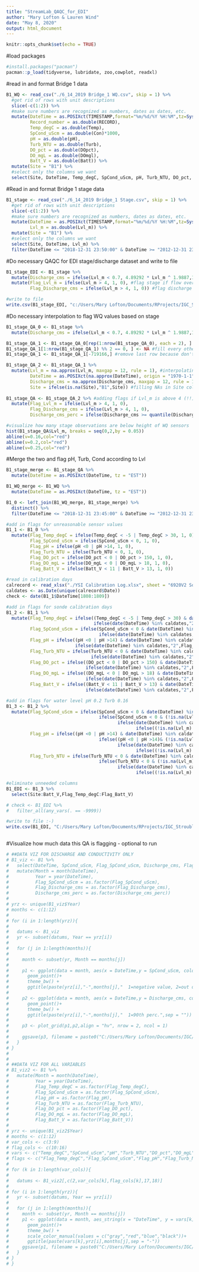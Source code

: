 ```yaml
---
title: "StreamLab_QAQC_for_EDI"
author: "Mary Lofton & Lauren Wind"
date: "May 8, 2020"
output: html_document
---
```


```r
knitr::opts_chunk$set(echo = TRUE)
```

#load packages
```r
#install.packages("pacman")
pacman::p_load(tidyverse, lubridate, zoo,cowplot, readxl)
```

#read in and format Bridge 1 data
```r
B1_WQ <- read_csv("./6_14_2019 Bridge_1 WQ.csv", skip = 1) %>%
  #get rid of rows with unit descriptions
  slice(-c(1:2)) %>%
  #make sure numbers are recognized as numbers, dates as dates, etc.
  mutate(DateTime = as.POSIXct(TIMESTAMP,format="%m/%d/%Y %H:%M",tz=Sys.timezone()),
         Record_number = as.double(RECORD),
         Temp_degC = as.double(Temp),
         SpCond_uScm = as.double(Con)*1000,
         pH = as.double(pH),
         Turb_NTU = as.double(Turb),
         DO_pct = as.double(DOpct),
         DO_mgL = as.double(DOmgl),
         Batt_V = as.double(Batt)) %>%
  mutate(Site = "B1") %>%
  #select only the columns we want
  select(Site, DateTime, Temp_degC, SpCond_uScm, pH, Turb_NTU, DO_pct, DO_mgL, Batt_V) 

```

#Read in and format Bridge 1 stage data
```r
B1_stage <- read_csv("./6_14_2019 Bridge_1 Stage.csv", skip = 1) %>%
  #get rid of rows with unit descriptions
  slice(-c(1:2)) %>%
  #make sure numbers are recognized as numbers, dates as dates, etc.
  mutate(DateTime = as.POSIXct(TIMESTAMP,format="%m/%d/%Y %H:%M",tz=Sys.timezone()),
         Lvl_m = as.double(Lvl_m)) %>%
  mutate(Site = "B1") %>%
  #select only the columns we want
  select(Site, DateTime, Lvl_m) %>%
  filter(DateTime <= "2018-12-31 23:50:00" & DateTime >= "2012-12-31 23:50:00")
```

#Do necessary QAQC for EDI stage/discharge dataset and write to file
```r
B1_stage_EDI <- B1_stage %>%
  mutate(Discharge_cms = ifelse(Lvl_m < 0.7, 4.89292 * Lvl_m ^ 1.9887,13.599 * Lvl_m - 7.0945)) %>% #function to calculate discharge
  mutate(Flag_Lvl_m = ifelse(Lvl_m > 4, 1, 0), #flag stage if flow overtops stream bank
         Flag_Discharge_cms = ifelse(Lvl_m > 4, 1, 0)) #flag discharge if flow overtops stream bank

#write to file
write.csv(B1_stage_EDI, "c:/Users/Mary Lofton/Documents/RProjects/IGC_Stroubles/MakeEMLBridge1/stage.csv",row.names = FALSE)
```

#Do necessary interpolation to flag WQ values based on stage
```r
B1_stage_QA_0 <- B1_stage %>%
  mutate(Discharge_cms = ifelse(Lvl_m < 0.7, 4.89292 * Lvl_m ^ 1.9887,13.599 * Lvl_m - 7.0945)) #function to calculate discharge

B1_stage_QA_1 <- B1_stage_QA_0[rep(1:nrow(B1_stage_QA_0), each = 2), ] #duplicate every row
B1_stage_QA_1[1:nrow(B1_stage_QA_1) %% 2 == 0, ] <- NA #fill every other row with NA so can interpolate 5-min values
B1_stage_QA_1 <- B1_stage_QA_1[-719166,] #remove last row because don't need to interpolate beyond 12-31-2018 23:50:00

B1_stage_QA_2 <- B1_stage_QA_1 %>%
  mutate(Lvl_m = na.approx(Lvl_m, maxgap = 12, rule = 1), #interpolating between NAs for water level
         DateTime = as.POSIXct(na.approx(DateTime), origin = "1970-1-1", maxgap = 12, rule = 1), #interpolating between NAs for DateTime
         Discharge_cms = na.approx(Discharge_cms, maxgap = 12, rule = 1), #interpolating between NAs for Discharge
         Site = ifelse(is.na(Site),"B1",Site)) #filling NAs in Site column with "Bridge 1"
  
B1_stage_QA <- B1_stage_QA_2 %>% #adding flags if Lvl_m is above 4 (!!)
  mutate(Flag_Lvl_m = ifelse(Lvl_m > 4, 1, 0),
         Flag_Discharge_cms = ifelse(Lvl_m > 4, 1, 0),
         Discharge_cms_perc = ifelse(Discharge_cms >= quantile(Discharge_cms, probs = 0.90, na.rm = TRUE),1,0)) #adding flag for 90th percentile of Discharge

#visualize how many stage observations are below height of WQ sensors
hist(B1_stage_QA$Lvl_m, breaks = seq(0,2,by = 0.05))
abline(v=0.16,col="red")
abline(v=0.2,col="red")
abline(v=0.25,col="red")
```

#Merge the two and flag pH, Turb, Cond according to Lvl
```r
B1_stage_merge <- B1_stage_QA %>%
  mutate(DateTime = as.POSIXct(DateTime, tz = "EST"))

B1_WQ_merge <- B1_WQ %>%
  mutate(DateTime = as.POSIXct(DateTime, tz = "EST"))

B1_0 <- left_join(B1_WQ_merge, B1_stage_merge) %>%
  distinct() %>%
  filter(DateTime <= "2018-12-31 23:45:00" & DateTime >= "2012-12-31 23:45:00")

#add in flags for unreasonable sensor values
B1_1 <- B1_0 %>%
  mutate(Flag_Temp_degC = ifelse(Temp_degC < -5 | Temp_degC > 30, 1, 0),
         Flag_SpCond_uScm = ifelse(SpCond_uScm < 0, 1, 0),
         Flag_pH = ifelse(pH <0 | pH >14, 1, 0),
         Flag_Turb_NTU = ifelse(Turb_NTU < 0, 1, 0), 
         Flag_DO_pct = ifelse(DO_pct < 0 | DO_pct > 150, 1, 0),
         Flag_DO_mgL = ifelse(DO_mgL < 0 | DO_mgL > 18, 1, 0),
         Flag_Batt_V = ifelse(Batt_V < 11 | Batt_V > 13, 1, 0))
  
#read in calibration days
calrecord <- read_xlsx("./YSI Calibration Log.xlsx", sheet = "6920V2 Sondes", skip = 1)
caldates <- as.Date(unique(calrecord$Date))
check <- date(B1_1$DateTime[1808:1809])

#add in flags for sonde calibration days
B1_2 <- B1_1 %>%
  mutate(Flag_Temp_degC = ifelse((Temp_degC < -5 | Temp_degC > 30) & date(DateTime) %in% caldates, "1,2", 
                                 ifelse(date(DateTime) %in% caldates,"2",Flag_Temp_degC)),
         Flag_SpCond_uScm = ifelse(SpCond_uScm < 0 & date(DateTime) %in% caldates, "1,2", 
                                   ifelse(date(DateTime) %in% caldates,"2",Flag_SpCond_uScm)),
         Flag_pH = ifelse((pH <0 | pH >14) & date(DateTime) %in% caldates, "1,2", 
                          ifelse(date(DateTime) %in% caldates,"2",Flag_pH)),
         Flag_Turb_NTU = ifelse(Turb_NTU < 0 & date(DateTime) %in% caldates, "1,2", 
                                ifelse(date(DateTime) %in% caldates,"2",Flag_Turb_NTU)), 
         Flag_DO_pct = ifelse((DO_pct < 0 | DO_pct > 150) & date(DateTime) %in% caldates, "1,2", 
                              ifelse(date(DateTime) %in% caldates,"2",Flag_DO_pct)),
         Flag_DO_mgL = ifelse((DO_mgL < 0 | DO_mgL > 18) & date(DateTime) %in% caldates, "1,2", 
                              ifelse(date(DateTime) %in% caldates,"2",Flag_DO_mgL)),
         Flag_Batt_V = ifelse((Batt_V < 11 | Batt_V > 13) & date(DateTime) %in% caldates, "1,2", 
                              ifelse(date(DateTime) %in% caldates,"2",Flag_Batt_V)))

#add in flags for water level pH 0.2 Turb 0.16
B1_3 <- B1_2 %>%
  mutate(Flag_SpCond_uScm = ifelse(SpCond_uScm < 0 & date(DateTime) %in% caldates & (!is.na(Lvl_m) & Lvl_m<0.26), "1,2,3", 
                                   ifelse(SpCond_uScm < 0 & (!is.na(Lvl_m) & Lvl_m<0.26),"1,3",
                                          ifelse(date(DateTime) %in% caldates & (!is.na(Lvl_m) & Lvl_m<0.26),"2,3",
                                                 ifelse((!is.na(Lvl_m) & Lvl_m<0.26),"3",Flag_SpCond_uScm)))),
         Flag_pH = ifelse((pH <0 | pH >14) & date(DateTime) %in% caldates & (!is.na(Lvl_m) & Lvl_m<0.2), "1,2,3", 
                                   ifelse((pH <0 | pH >14)& (!is.na(Lvl_m) & Lvl_m<0.2),"1,3",
                                          ifelse(date(DateTime) %in% caldates & (!is.na(Lvl_m) & Lvl_m<0.2),"2,3",
                                                 ifelse((!is.na(Lvl_m) & Lvl_m<0.2),"3",Flag_pH)))),
         Flag_Turb_NTU = ifelse(Turb_NTU < 0 & date(DateTime) %in% caldates & (!is.na(Lvl_m) & Lvl_m<0.16), "1,2,3", 
                                   ifelse(Turb_NTU < 0 & (!is.na(Lvl_m) & Lvl_m<0.16),"1,3",
                                          ifelse(date(DateTime) %in% caldates & (!is.na(Lvl_m) & Lvl_m<0.16),"2,3",
                                                 ifelse((!is.na(Lvl_m) & Lvl_m<0.16),"3",Flag_Turb_NTU))))) 

#eliminate unneeded columns
B1_EDI <- B1_3 %>%
  select(Site:Batt_V,Flag_Temp_degC:Flag_Batt_V)

# check <- B1_EDI %>%
#   filter_all(any_vars(. == -9999))

#write to file :-)
write.csv(B1_EDI, "C:/Users/Mary Lofton/Documents/RProjects/IGC_Stroubles/MakeEMLBridge1/WQ.csv",row.names = FALSE)



```



#Visualize how much data this QA is flagging - optional to run
```r
# ##DATA VIZ FOR DISCHARGE AND CONDUCTIVITY ONLY
# B1_viz <- B1 %>%
#   select(DateTime, SpCond_uScm, Flag_SpCond_uScm, Discharge_cms, Flag_Discharge_cms, Discharge_cms_perc) %>%
#   mutate(Month = month(DateTime),
#          Year = year(DateTime),
#          Flag_SpCond_uScm = as.factor(Flag_SpCond_uScm),
#          Flag_Discharge_cms = as.factor(Flag_Discharge_cms),
#          Discharge_cms_perc = as.factor(Discharge_cms_perc)) 
# 
# yrz <- unique(B1_viz$Year)
# months <- c(1:12)
# 
# for (i in 1:length(yrz)){
#   
#   datums <- B1_viz
#   yr <- subset(datums, Year == yrz[i])
#   
#   for (j in 1:length(months)){
#     
#     month <- subset(yr, Month == months[j])
#     
#     p1 <- ggplot(data = month, aes(x = DateTime,y = SpCond_uScm, color = Flag_SpCond_uScm))+
#       geom_point()+
#       theme_bw() +
#       ggtitle(paste(yrz[i],"-",months[j],"  1=negative value, 2=out of water",sep = ""))
#     
#     p2 <- ggplot(data = month, aes(x = DateTime,y = Discharge_cms, color = Discharge_cms_perc))+
#       geom_point()+
#       theme_bw() +
#       ggtitle(paste(yrz[i],"-",months[j],"  1=90th perc.",sep = ""))
#     
#     p3 <- plot_grid(p1,p2,align = "hv", nrow = 2, ncol = 1)
#     
#     ggsave(p3, filename = paste0("C:/Users/Mary Lofton/Documents/IGC/Stroubles_project/EDI_data_viz/Cond+Discharge/",paste("Cond_Discharge",yrz[i],months[j],sep = "-"),".png"),height = 14, width = 14, units = "in", scale = 0.5)
#   }
# }
# 
# 
# ##DATA VIZ FOR ALL VARIABLES
# B1_viz2 <- B1 %>%
#   mutate(Month = month(DateTime),
#          Year = year(DateTime),
#          Flag_Temp_degC = as.factor(Flag_Temp_degC),
#          Flag_SpCond_uScm = as.factor(Flag_SpCond_uScm),
#          Flag_pH = as.factor(Flag_pH),
#          Flag_Turb_NTU = as.factor(Flag_Turb_NTU),
#          Flag_DO_pct = as.factor(Flag_DO_pct),
#          Flag_DO_mgL = as.factor(Flag_DO_mgL),
#          Flag_Batt_V = as.factor(Flag_Batt_V)) 
# 
# yrz <- unique(B1_viz2$Year)
# months <- c(1:12)
# var_cols <- c(3:9)
# flag_cols <- c(10:16)
# vars <- c("Temp_degC","SpCond_uScm","pH","Turb_NTU","DO_pct","DO_mgL","Batt_V")
# flags <- c("Flag_Temp_degC","Flag_SpCond_uScm","Flag_pH","Flag_Turb_NTU","Flag_DO_pct","Flag_DO_mgL","Flag_Batt_V")
# 
# for (k in 1:length(var_cols)){
# 
#   datums <- B1_viz2[,c(2,var_cols[k],flag_cols[k],17,18)]
#   
# for (i in 1:length(yrz)){
#   yr <- subset(datums, Year == yrz[i])
#   
#   for (j in 1:length(months)){
#     month <- subset(yr, Month == months[j])
#     p1 <- ggplot(data = month, aes_string(x = "DateTime", y = vars[k], colour = flags[k]))+
#       geom_point()+
#       theme_bw() +
#       scale_color_manual(values = c("gray","red","blue","black"))+
#       ggtitle(paste(vars[k],yrz[i],months[j],sep = "-"))
#     ggsave(p1, filename = paste0("C:/Users/Mary Lofton/Documents/IGC/Stroubles_project/EDI_data_viz/",paste(vars[k],yrz[i],months[j],sep = "-"),".png"),height = 7, width = 14, units = "in")
#   }
# }
# }
```


